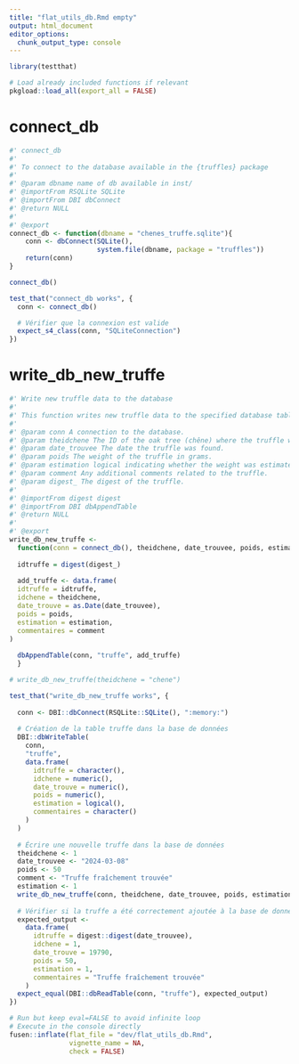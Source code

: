 ```yaml
---
title: "flat_utils_db.Rmd empty"
output: html_document
editor_options: 
  chunk_output_type: console
---
```


```r
library(testthat)
```

```r
# Load already included functions if relevant
pkgload::load_all(export_all = FALSE)
```

# connect_db
    
```r
#' connect_db
#' 
#' To connect to the database available in the {truffles} package
#' 
#' @param dbname name of db available in inst/
#' @importFrom RSQLite SQLite
#' @importFrom DBI dbConnect
#' @return NULL
#' 
#' @export
connect_db <- function(dbname = "chenes_truffe.sqlite"){
    conn <- dbConnect(SQLite(), 
                      system.file(dbname, package = "truffles"))
    return(conn)
}
```
  
```r
connect_db()
```
  
```r
test_that("connect_db works", {
  conn <- connect_db()

  # Vérifier que la connexion est valide
  expect_s4_class(conn, "SQLiteConnection")
})
```

# write_db_new_truffe
    
```r
#' Write new truffle data to the database
#' 
#' This function writes new truffle data to the specified database table.
#' 
#' @param conn A connection to the database.
#' @param theidchene The ID of the oak tree (chêne) where the truffle was found.
#' @param date_trouvee The date the truffle was found.
#' @param poids The weight of the truffle in grams.
#' @param estimation logical indicating whether the weight was estimated or not.
#' @param comment Any additional comments related to the truffle.
#' @param digest_ The digest of the truffle.
#'
#' @importFrom digest digest
#' @importFrom DBI dbAppendTable
#' @return NULL
#' 
#' @export
write_db_new_truffe <-
  function(conn = connect_db(), theidchene, date_trouvee, poids, estimation, comment, digest_ = Sys.time()) {
    
  idtruffe = digest(digest_)
    
  add_truffe <- data.frame(
  idtruffe = idtruffe,
  idchene = theidchene,
  date_trouve = as.Date(date_trouvee),
  poids = poids,
  estimation = estimation,
  commentaires = comment
)
  
  dbAppendTable(conn, "truffe", add_truffe)
  }
```
  
```r
# write_db_new_truffe(theidchene = "chene")
```
  
```r
test_that("write_db_new_truffe works", {
  
  conn <- DBI::dbConnect(RSQLite::SQLite(), ":memory:")
  
  # Création de la table truffe dans la base de données
  DBI::dbWriteTable(
    conn,
    "truffe",
    data.frame(
      idtruffe = character(),
      idchene = numeric(),
      date_trouve = numeric(),
      poids = numeric(),
      estimation = logical(),
      commentaires = character()
    )
  )
  
  # Écrire une nouvelle truffe dans la base de données
  theidchene <- 1
  date_trouvee <- "2024-03-08"
  poids <- 50
  comment <- "Truffe fraîchement trouvée"
  estimation <- 1
  write_db_new_truffe(conn, theidchene, date_trouvee, poids, estimation, comment, digest_ = date_trouvee)
  
  # Vérifier si la truffe a été correctement ajoutée à la base de données
  expected_output <-
    data.frame(
      idtruffe = digest::digest(date_trouvee),
      idchene = 1,
      date_trouve = 19790,
      poids = 50,
      estimation = 1,
      commentaires = "Truffe fraîchement trouvée"
    )
  expect_equal(DBI::dbReadTable(conn, "truffe"), expected_output)
})
```
  

```r
# Run but keep eval=FALSE to avoid infinite loop
# Execute in the console directly
fusen::inflate(flat_file = "dev/flat_utils_db.Rmd", 
               vignette_name = NA, 
               check = FALSE)
```

